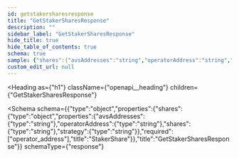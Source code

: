 ```yaml
---
id: getstakersharesresponse
title: "GetStakerSharesResponse"
description: ""
sidebar_label: "GetStakerSharesResponse"
hide_title: true
hide_table_of_contents: true
schema: true
sample: {"shares":{"avsAddresses":"string","operatorAddress":"string","shares":"string","strategy":"string"}}
custom_edit_url: null
---
```



<Heading
  as={"h1"}
  className={"openapi__heading"}
  children={"GetStakerSharesResponse"}
>
</Heading>





<Schema
  schema={{"type":"object","properties":{"shares":{"type":"object","properties":{"avsAddresses":{"type":"string"},"operatorAddress":{"type":"string"},"shares":{"type":"string"},"strategy":{"type":"string"}},"required":["operator_address"],"title":"StakerShare"}},"title":"GetStakerSharesResponse"}}
  schemaType={"response"}
>
  
</Schema>
            